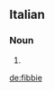 ==Italian==

===Noun===
{{head|it|plural}} {{f}}

# {{plural of|fibbia|lang=it|nocat=1}}

[[de:fibbie]]